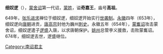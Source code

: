 {{unreferenced|time=2012-2-17}}
{{Emperorcn box
|图像=
|图说=
|名称=奇嘉王
|姓名=细奴逻
|庙号=高祖
|谥号=奇嘉王
|尊号=
|政权=[[南诏|南诏]]
|前任=－
|继任=兴宗王[[逻盛|逻盛]]
|陵墓=
|出生日期=617年
|逝世日期=674年
|在位=649年－674年
|父=
|母=
|子=
|年号=
}}
'''细奴逻'''（{{bd|617年||674年|}}），[[蒙舍诏|蒙舍诏]]第一代诏，[[蒙姓|蒙姓]]，谥'''奇嘉王'''，庙号'''高祖'''。

649年，[[张乐求进|张乐进求]]禅位于细奴逻，细奴逻开始实行[[世袭制|世袭制]]。[[永徽|永徽]]四年（653年），细奴逻向[[唐朝|唐朝]]进贡，[[唐高宗|唐高宗]]封他为巍州[[刺史|刺史]]。永徽五年（654年），[[蒙巂诏|蒙巂诏]]攻击蒙舍诏，细奴逻遣子[[逻盛|逻盛]]入唐，以求唐朝保护。[[姚州|姚州]]总管李义援救，击败蒙巂诏。674年，细奴逻去世，逻盛继位。

{{中国皇帝|—|[[逻盛|逻盛]]|[[六诏君主列表|蒙舍诏王]]|617年—674年}}

{{南詔君主}}
{{六詔君主}}
[[Category:南诏君主|Category:南诏君主]]